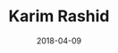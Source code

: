 ---
title: Karim Rashid
description: A short reflection on user experience and design.
date: 2018-04-09
readingTime: 1
---